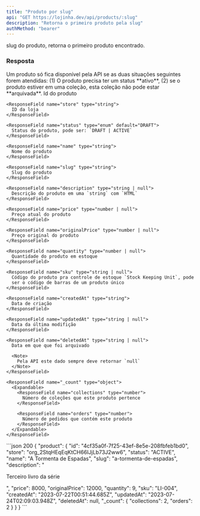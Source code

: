 ```yaml
---
title: "Produto por slug"
api: "GET https://lojinha.dev/api/products/:slug"
description: "Retorna o primeiro produto pela slug"
authMethod: "bearer"
---
```


<ParamField path="slug" type="string">
  slug do produto, retorna o primeiro produto encontrado.
</ParamField>

### Resposta

<Warning>
  Um produto só fica disponível pela API se as duas situações seguintes forem
  atendidas: (1) O produto precisa ter um status **ativo**, (2) se o produto
  estiver em uma coleção, esta coleção não pode estar **arquivada**.
</Warning>

<ResponseField name="product" type="objeto">
  <Expandable name="product">
    <ResponseField name="id" type="uuid">
      Id do produto
    </ResponseField>

    <ResponseField name="store" type="string">
      ID da loja
    </ResponseField>

    <ResponseField name="status" type="enum" default="DRAFT">
      Status do produto, pode ser: `DRAFT | ACTIVE`
    </ResponseField>

    <ResponseField name="name" type="string">
      Nome do produto
    </ResponseField>

    <ResponseField name="slug" type="string">
      Slug do produto
    </ResponseField>

    <ResponseField name="description" type="string | null">
      Descrição do produto em uma `string` com `HTML`
    </ResponseField>

    <ResponseField name="price" type="number | null">
      Preço atual do produto
    </ResponseField>

    <ResponseField name="originalPrice" type="number | null">
      Preço original do produto
    </ResponseField>

    <ResponseField name="quantity" type="number | null">
      Quantidade do produto em estoque
    </ResponseField>

    <ResponseField name="sku" type="string | null">
      Código do produto pra controle de estoque `Stock Keeping Unit`, pode
      ser o código de barras de um produto único
    </ResponseField>

    <ResponseField name="createdAt" type="string">
      Data de criação
    </ResponseField>

    <ResponseField name="updatedAt" type="string | null">
      Data da última modifição
    </ResponseField>

    <ResponseField name="deletedAt" type="string | null">
      Data em que que foi arquivado

      <Note>
        Pela API este dado sempre deve retornar `null`
      </Note>
    </ResponseField>

    <ResponseField name="_count" type="object">
      <Expandable>
        <ResponseField name="collections" type="number">
          Número de coleções que este produto pertence
        </ResponseField>

        <ResponseField name="orders" type="number">
          Número de pedidos que contém este produto
        </ResponseField>
      </Expandable>
    </ResponseField>

  </Expandable>
</ResponseField>

<ResponseExample>
```json 200
{
  "product": {
    "id": "4cf35a0f-7f25-43ef-8e5e-208fbfeb1bd0",
    "store": "org_2StqHEqEqKtCH66IJjLb73J2ww6",
    "status": "ACTIVE",
    "name": "A Tormenta de Espadas",
    "slug": "a-tormenta-de-espadas",
    "description": "<p>Terceiro livro da série</p>",
    "price": 8000,
    "originalPrice": 12000,
    "quantity": 9,
    "sku": "LI-004",
    "createdAt": "2023-07-22T00:51:44.685Z",
    "updatedAt": "2023-07-24T02:09:03.948Z",
    "deletedAt": null,
    "_count": {
      "collections": 2,
      "orders": 2
    }
  }
}
```
</ResponseExample>
